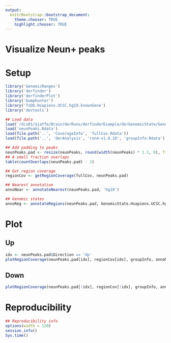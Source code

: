 ```yaml
---
output:
  knitrBootstrap::bootstrap_document:
    theme.chooser: TRUE
    highlight.chooser: TRUE
---
```


Visualize Neun+ peaks
=====================


# Setup

```r
library('GenomicRanges')
library('derfinder')
library('derfinderPlot')
library('bumphunter')
library('TxDb.Hsapiens.UCSC.hg19.knownGene')
library('devtools')

## Load data
load('/dcs01/ajaffe/Brain/derRuns/derfinderExample/derGenomicState/GenomicState.Hsapiens.UCSC.hg19.knownGene.Rdata')
load('neunPeaks.Rdata')
load(file.path('..', 'CoverageInfo', 'fullCov.Rdata'))
load(file.path('..', 'derAnalysis', 'run4-v1.0.10', 'groupInfo.Rdata'))

## Add padding to peaks
neunPeaks.pad <- resize(neunPeaks, round(width(neunPeaks) * 1.1, 0), fix = 'center')
## A small fraction overlaps
table(countOverlaps(neunPeaks.pad) - 1)

## Get region coverage
regionCov <- getRegionCoverage(fullCov, neunPeaks.pad)

## Nearest annotation
annoNear <- annotateNearest(neunPeaks.pad, 'hg19')

## Genomic states
annoReg <- annotateRegions(neunPeaks.pad, GenomicState.Hsapiens.UCSC.hg19.knownGene$fullGenome)
```

# Plot

## Up

```r
idx <- neunPeaks.pad$Direction == 'Up'
plotRegionCoverage(neunPeaks.pad[idx], regionCov[idx], groupInfo, annoNear, annoReg, TxDb.Hsapiens.UCSC.hg19.knownGene, seq_len(sum(idx)))
```


## Down

```r
plotRegionCoverage(neunPeaks.pad[!idx], regionCov[!idx], groupInfo, annoNear, annoReg, TxDb.Hsapiens.UCSC.hg19.knownGene, seq_len(sum(!idx)))
```

# Reproducibility

```r
## Reproducibility info
options(width = 120)
session_info()
Sys.time()
```
